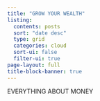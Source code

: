 ---
title: "GROW YOUR WEALTH"
listing:
  contents: posts
  sort: "date desc"
  type: grid
  categories: cloud
  sort-ui: false
  filter-ui: true
page-layout: full
title-block-banner: true
---

EVERYTHING ABOUT MONEY
